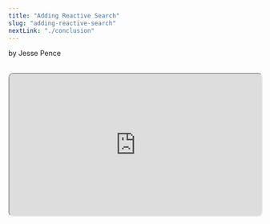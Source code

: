 ```yaml
---
title: "Adding Reactive Search"
slug: "adding-reactive-search"
nextLink: "./conclusion"
---
```



by Jesse Pence

<Cat />

<br />

<iframe
  style="height: fit-content; aspect-ratio: 16/9; width: 100%; border-radius: 10px; shadow: 0 10px 10px 0 rgba(0, 0, 0, 0.2);"
  src="https://www.youtube.com/embed/DozbrIXEk08"
  id="ytplayer"
/>

<br />

## **Table of Contents**

<br />

<a href="#introduction">Introduction</a>
<a href="#code">Code</a>
<a href="#conclusion">Conclusion</a>

<br />

## **Introduction**

<br />

Our penultimate chapter will be short and sweet. At this point, my hope is that I have given you the tools and shown how they can be used. I just want emphasize how easy it is to add additional features once you fully understand these concepts. So, let's add a reactive search bar.

<br />

## **Code**

<br />

<div
  style={{
    maxWidth: "100%",
    overflow: "auto",
    borderRadius: "5px",
    fontSize: "1.3rem",
  }}
>
    index.html
    ```js
    <!-- rest of the code -->
    const search = document.querySelector("#search") 
    // Get the search input

      search.addEventListener("input", searchHandler)
      // Add an event listener to the search input element we defined.

      async function searchHandler() {
        // This is the function that will run every time the user types in that input.
        const searchValue = search.value
        // Because our search input is a global variable, we can just grab the value from it.
        history.pushState(null, null, `/products?name=${searchValue}`)
        // We're pushing the search query to the URL so it can be shared.
        products = await getProducts()
        // Get the products
        const filteredProducts = products.filter((product) => {
          // Filter the products
          return product.name.toLowerCase().includes(searchValue.toLowerCase())
          // We're converting both the product name and the search value to lowercase
          // "shirt" and "Shirt" and "SHIRT" and "sHiRt" will all match.
        })
        if (filteredProducts.length === 0) {
          render(`<h1>Products</h1><p>No products found!</p>`)
          // A third 404 page! I'm on a roll!
        } else {
          const productsHTML = filteredProducts.map(ProductComponent).join("")
          render(`<h1>Products</h1>${productsHTML}`)
          buttonFinderAdd()
        }
      }
    <!-- rest of the code -->
    ```

</div>

<br />

I can hear you now. "But, wait Jesse! Why did we even learn about URLSearchParams if we didn't need it to make a search bar?" Well, I'm glad you asked. While our app is working perfectly well as it is, what if we wanted to allow people to search for specific things without even opening the app first? I considered two ways of doing this.

<br />

In the first, we pursue a similar method to the dynamic route by defining the search route in the router function. This works, and almost gives the impression of a nested route, but we end up with a bulky router function filled with else if's (or a switch case). In the second, we allow every route to be a search route and simply check for the search query in the URL on every route. I'll show you both methods.

<br />

<div
  style={{
    maxWidth: "100%",
    overflow: "auto",
    borderRadius: "5px",
    fontSize: "1.3rem",
  }}
  >
    index.html
    ```js
    // rest of the code
    // METHOD ONE (BIG ROUTER)
    const Router = (potentialRoute) => {
        const dynamicRoute = "product" 
        // Define a dynamic route
        const searchRoute = "products" 
        // Define a search route
        const searchParams = new URLSearchParams(location.search) 
        // Get the search params from the URL
        if (
          // DYNAMIC ROUTE LOGIC
          potentialRoute.split("/")[1] === dynamicRoute && 
          potentialRoute.split("/")[2]
        ) {
          const id = potentialRoute.split("/")[2]
          // /product/1 
          return ProductPage(id)
        } else if (
          // SEARCH ROUTE LOGIC
          potentialRoute.split("/")[1] === searchRoute &&
          // Pre-defined search route
          searchParams.has("name")
          // Check if the search query exists
        ) {
          const searchValue = searchParams.get("name")
          // Get the search query
          search.value = searchValue
          // Set the search input value to the search query
          return searchHandler()
          // Run the search handler function
        } else {
          // STATIC ROUTE LOGIC
          const route = Routes.find(
            (route) => route.path === potentialRoute 
            // We're finding the route that matches the path in the address bar.
          )
          route ? route.component() : Nope()
        }
      }

    Router(location.pathname) // We're passing the pathname to the router function.

    // METHOD TWO (EVERY ROUTE IS A SEARCH ROUTE)

    async function urlSearchHandler() {
        const searchParams = new URLSearchParams(window.location.search)
        // Create a new URLSearchParams object from the search query in the URL.
        const searchValue = searchParams.get("search")
        // Get the value of the search query.
        search.value = searchValue
        // Set the value of the search input to the search query.
        products = await getProducts()
        // Get the products from the database.

        const filteredProducts = products.filter((product) => {
          return product.name.toLowerCase().includes(searchValue.toLowerCase())
          // Filter the products to only include the ones that match the search query.
        })

        if (filteredProducts.length === 0) {
          render(`<h1>Products</h1><p>No products found!</p>`)
          // If there are no products, Render a message saying so.
        } else {
          const productsHTML = filteredProducts.map(ProductComponent).join("")
          // If there are products, we're mapping over them and rendering them.
          render(`<h1>Products</h1>${productsHTML}`)
          buttonFinderAdd()
        }
      }

    // We check for search params, then run the urlSearchHandler function if there are any.
      let urlParams = new URLSearchParams(window.location.search)
      if (urlParams.has("search")) {
        urlSearchHandler()
      } else {
        Router(path)
      }

    // rest of the code
    ```

</div>

<br />

To fully demonstrate both of these features, our final code will include them both. With this, we now have three different ways to search for products in our app-- by using the name paramater on the products page, by using the search parameter on any page, and by entering a query into the search input.

<br />

Some things that I thought about adding to the app were hash fragments and allowing the user to search for multiple things at once. But, I already showed you the basics of both of those things in chapter 6. I'll leave it up to you to add those features to the app if you want to.

<br />

## Conclusion

<br />

Our rendering system takes user input and pushes it directly into the HTML. Generally, this is a huge security risk. If users determine that your routing system allows them to directly manipulate your code, they can do some pretty nasty things. In our example, they could add a script tag to the URL and run malicious code on your site. This is called a cross-site scripting attack.

<br />

When I first planned this tutorial, I had a whole section dedicated to XSS attacks and other security concerns. But, my most recent designs seem to have made it so that the app is pretty secure. I'm sure there are still some vulnerabilities, and I welcome any insight into things that I have overlooked.

<br />

Please, don't hack me. Just let me know if there are any vulnerabilities. I keep trying to put script commands into random places and nothing has happened. I'm sure I'm missing something. If you would like to read more about possible XSS vulnerabilities in this kind of system, I recommend Will Taylor's blog article about it listed below.

<br />

[Client Side Routing in Vanilla JS by Will Taylor.](https://www.willtaylor.blog/client-side-routing-in-vanilla-js/)

<br />

Here's the final code with everything put together. Click through to the next chapter for a brief conclusion and another demo of the app.

<br />

<div
  style={{
    maxWidth: "100%",
    overflow: "auto",
    borderRadius: "5px",
    fontSize: "1.3rem",
  }}
>
  https://www.github.com/jazzypants1989/astro-solid-blog/tree/main/src/pages/demos/csr/ch14
</div>
